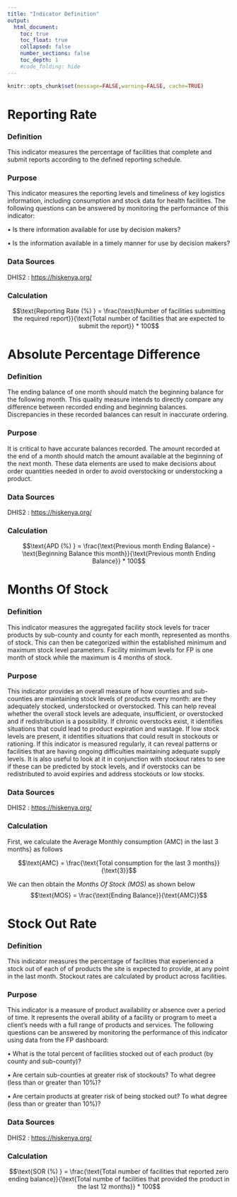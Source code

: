 ```yaml
---
title: "Indicator Definition"
output:
  html_document:
    toc: true
    toc_float: true
    collapsed: false
    number_sections: false
    toc_depth: 1
    #code_folding: hide
---
```


```r
knitr::opts_chunk$set(message=FALSE,warning=FALSE, cache=TRUE)
```

# Reporting Rate

### Definition
This indicator measures the percentage of facilities that complete and submit reports according to the defined reporting schedule. 

### Purpose
This indicator measures the reporting levels and timeliness of key logistics information, including consumption and stock data for health facilities. The following questions can be answered by monitoring the performance of this indicator:

•	Is there information available for use by decision makers?

•	Is the information available in a timely manner for use by decision makers?

### Data Sources
DHIS2 : [https://hiskenya.org/](https://hiskenya.org/)

### Calculation
$$\text{Reporting Rate (%) } = \frac{\text{Number of facilities submitting the required report}}{\text{Total number of facilities that are expected to submit the report}} * 100$$

# Absolute Percentage Difference

### Definition
The ending balance of one month should match the beginning balance for the following month. This quality measure intends to directly compare any difference between recorded ending and beginning balances.  Discrepancies in these recorded balances can result in inaccurate ordering. 

### Purpose
It is critical to have accurate balances recorded.  The amount recorded at the end of a month should match the amount available at the beginning of the next month.  These data elements are used to make decisions about order quantities needed in order to avoid overstocking or understocking a product.

### Data Sources
DHIS2 : [https://hiskenya.org/](https://hiskenya.org/)

### Calculation
$$\text{APD (%) } = \frac{\text{Previous month Ending Balance} - \text{Beginning Balance this month}}{\text{Previous month Ending Balance}} * 100$$


# Months Of Stock

### Definition
This indicator measures the aggregated facility stock levels for tracer products by sub-county and county for each month, represented as months of stock. This can then be categorized within the established minimum and maximum stock level parameters. 
Facility minimum levels for FP is one month of stock while the maximum is 4 months of stock.

### Purpose
This indicator provides an overall measure of how counties and sub-counties are maintaining stock levels of products every month: are they adequately stocked, understocked or overstocked. This can help reveal whether the overall stock levels are adequate, insufficient, or overstocked and if redistribution is a possibility. If chronic overstocks exist, it identifies situations that could lead to product expiration and wastage. If low stock levels are present, it identifies situations that could result in stockouts or rationing. If this indicator is measured regularly, it can reveal patterns or facilities that are having ongoing difficulties maintaining adequate supply levels. It is also useful to look at it in conjunction with stockout rates to see if these can be predicted by stock levels, and if overstocks can be redistributed to avoid expiries and address stockouts or low stocks.  


### Data Sources
DHIS2 : [https://hiskenya.org/](https://hiskenya.org/)

### Calculation

First, we calculate the Average Monthly consumption (AMC) in the last 3 months} as follows

$$\text{AMC} = \frac{\text{Total consumption for the last 3 months}}{\text{3}}$$

We can then obtain the *Months Of Stock (MOS)* as shown below
$$\text{MOS} = \frac{\text{Ending Balance}}{\text{AMC}}$$

# Stock Out Rate

### Definition
This indicator measures the percentage of facilities that experienced a stock out of each of of products the site is expected to provide, at any point in the last month. Stockout rates are calculated by product across facilities. 


### Purpose
This indicator is a measure of product availability or absence over a period of time. It represents the overall ability of a facility or program to meet a client’s needs with a full range of products and services.  The following questions can be answered by monitoring the performance of this indicator using data from the FP dashboard:

•	What is the total percent of facilities stocked out of each product (by county and sub-county)?

•	Are certain sub-counties at greater risk of stockouts?  To what degree (less than or greater than 10%)?

•	Are certain products at greater risk of being stocked out? To what degree (less than or greater than 10%)?


### Data Sources
DHIS2 : [https://hiskenya.org/](https://hiskenya.org/)

### Calculation
$$\text{SOR (%) } = \frac{\text{Total number of facilities that reported zero ending balance}}{\text{Total numbe of facilities that provided the product in the last 12 months}} * 100$$




